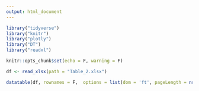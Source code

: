 ```yaml
---
output: html_document
---
```


```r

library("tidyverse")
library("knitr")
library("plotly")
library("DT")
library("readxl")

knitr::opts_chunk$set(echo = F, warning = F)

df <- read_xlsx(path = "Table_2.xlsx")

```

```r

datatable(df, rownames = F,  options = list(dom = 'ft', pageLength = nrow(df)))

```

